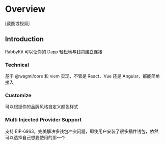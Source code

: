 # Overview

[截图或视频]

## Introduction

RabbyKit 可以让你的 Dapp 轻松地与钱包建立连接

### Technical

基于 @wagmi/core 和 viem 实现，不管是 React、Vue 还是 Angular，都能简单接入

### Customize

可以根据你的品牌风格自定义颜色样式

### Multi Injected Provider Support

支持 EIP-6963，完美解决多钱包冲突问题，即使用户安装了很多插件钱包，依然可以选择自己想要使用的那一个

